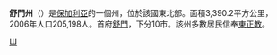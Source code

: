 {{Link style|time=2015-12-12T04:12:01+00:00}}
{{Unreferenced|time=2022-03-04T00:17:44+00:00}}
{{Infobox Province of Bulgaria
|Cyrillic       = Област Шумен
|Map            = Oblast Shumen.png
|Capital        = [[:en:Shumen|舒門]]
|Municipalities = 10
|Area           = 3,390.2 [[Square_kilometre|km²]]
|Population     = 205,198
|Density        = 
|LicensePlate   = H
|Governor       = Krasimir Kostov
|Website        = [http://www.oblastshumen.icon.bg/en/ Shumen Oblast]
}}
'''舒門州'''（{{lang|bg|Област Шумен}}）是[[保加利亞|保加利亞]]的一個州，位於該國東北部。面積3,390.2平方公里，2006年人口205,198人。首府[[舒門|舒門]]，下分10市。該州多數居民信奉[[東正教|東正教]]。

{{Bulgaria}}

[[Category:保加利亞行政區劃|Ш]]